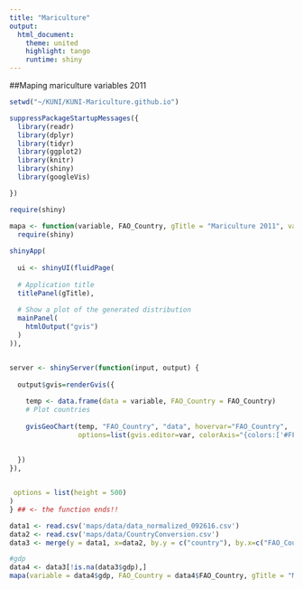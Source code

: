 ```yaml
---
title: "Mariculture"
output:
  html_document:
    theme: united
    highlight: tango
    runtime: shiny
---
```


##Maping mariculture variables 2011

```r

setwd("~/KUNI/KUNI-Mariculture.github.io")

suppressPackageStartupMessages({
  library(readr)
  library(dplyr)
  library(tidyr)
  library(ggplot2)
  library(knitr)
  library(shiny)
  library(googleVis)

})

```

```r
require(shiny)

mapa <- function(variable, FAO_Country, gTitle = "Mariculture 2011", var = "GDP"){
  require(shiny)
  
shinyApp(
  
  ui <- shinyUI(fluidPage(
  
  # Application title
  titlePanel(gTitle),
  
  # Show a plot of the generated distribution
  mainPanel(
    htmlOutput("gvis")
  )
)),


server <- shinyServer(function(input, output) {
  
  output$gvis=renderGvis({
    
    temp <- data.frame(data = variable, FAO_Country = FAO_Country) 
    # Plot countries
    
    gvisGeoChart(temp, "FAO_Country", "data", hovervar="FAO_Country",
                 options=list(gvis.editor=var, colorAxis="{colors:['#FFFFFF', '#0000FF']}"))
    
    
  })
}),


 options = list(height = 500)
)
} ## <- the function ends!!
```


```r

data1 <- read.csv('maps/data/data_normalized_092616.csv')
data2 <- read.csv('maps/data/CountryConversion.csv')
data3 <- merge(y = data1, x=data2, by.y = c("country"), by.x=c("FAO_Country"))

#gdp
data4 <- data3[!is.na(data3$gdp),]
mapa(variable = data4$gdp, FAO_Country = data4$FAO_Country, gTitle = "Mariculture 2011", var = "GDP")




```
